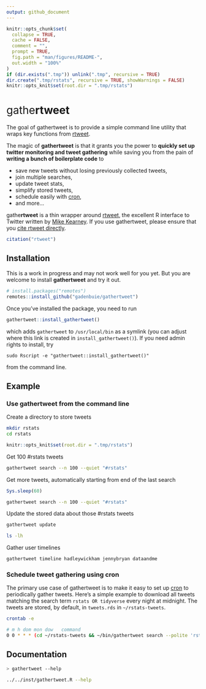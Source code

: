 ```yaml
---
output: github_document
---
```


<!-- README.md is generated from README.Rmd. Please edit that file -->

```r
knitr::opts_chunk$set(
  collapse = TRUE,
  cache = FALSE,
  comment = "",
  prompt = TRUE,
  fig.path = "man/figures/README-",
  out.width = "100%"
)
if (dir.exists(".tmp")) unlink(".tmp", recursive = TRUE)
dir.create(".tmp/rstats", recursive = TRUE, showWarnings = FALSE)
knitr::opts_knit$set(root.dir = ".tmp/rstats")
```

[rtweet]: https://rtweet.info
[cron]: https://en.wikipedia.org/wiki/Cron

<h1 style="font-weight: normal;">gathe<strong>rtweet</strong></h1>

The goal of gathertweet is to provide a simple command line utility that wraps key functions from [rtweet].

The magic of **gathertweet** is that it grants you the power to **quickly set up twitter monitoring and tweet gathering** while saving you from the pain of **writing a bunch of boilerplate code** to 

- save new tweets without losing previously collected tweets, 
- join multiple searches, 
- update tweet stats, 
- simplify stored tweets,
- schedule easily with [cron],
- and more...

gathe**rtweet** is a thin wrapper around [rtweet], the excellent R interface to Twitter written by [Mike Kearney](https://mikewk.com/).
If you use gathertweet, please ensure that you [cite rtweet directly](https://rtweet.info/authors.html).

```r
citation("rtweet")
```

## Installation

This is a work in progress and may not work well for you yet.
But you are welcome to install **gathertweet** and try it out.

```r
# install.packages("remotes")
remotes::install_github("gadenbuie/gathertweet")
```

Once you've installed the package, you need to run

```r
gathertweet::install_gathertweet()
```

which adds `gathertweet` to `/usr/local/bin` as a symlink (you can adjust where this link is created in `install_gathertweet()`).
If you need admin rights to install, try 
```
sudo Rscript -e "gathertweet::install_gathertweet()"
``` 
from the command line.


## Example

### Use gathertweet from the command line

Create a directory to store tweets

```bash
mkdir rstats
cd rstats
```

```r
knitr::opts_knit$set(root.dir = ".tmp/rstats")
```

Get 100 #rstats tweets

```bash
gathertweet search --n 100 --quiet "#rstats"
```

Get more tweets, automatically starting from end of the last search

```r
Sys.sleep(60)
```

```bash
gathertweet search --n 100 --quiet "#rstats"
```

Update the stored data about those #rstats tweets

```bash
gathertweet update
```

```bash
ls -lh
```

Gather user timelines

```bash
gathertweet timeline hadleywickham jennybryan dataandme
```

### Schedule tweet gathering using cron

The primary use case of gathertweet is to make it easy to set up [cron] to periodically gather tweets.
Here's a simple example to download all tweets matching the search term `rstats OR tidyverse` every night at midnight.
The tweets are stored, by default, in `tweets.rds` in `~/rstats-tweets`.

```bash
crontab -e

# m h dom mon dow   command
0 0 * * * (cd ~/rstats-tweets && ~/bin/gathertweet search --polite 'rstats OR tidyverse' >>gathertweet.log)
```

## Documentation

```bash
> gathertweet --help
```

```bash
../../inst/gathertweet.R --help
```
